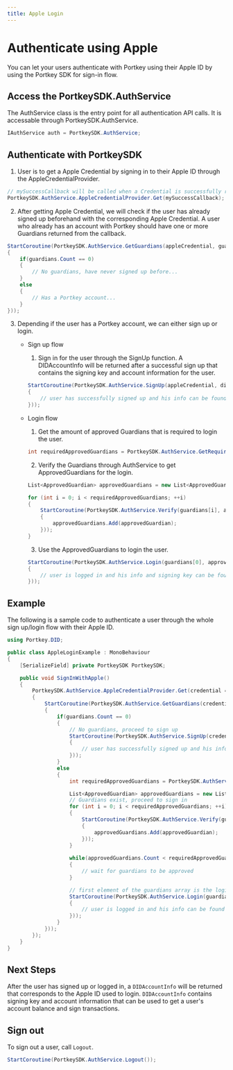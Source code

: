 ```yaml
---
title: Apple Login
---
```


# Authenticate using Apple

You can let your users authenticate with Portkey using their Apple ID by using the Portkey SDK for sign-in flow.

## Access the PortkeySDK.AuthService

The AuthService class is the entry point for all authentication API calls. It is accessable through PortkeySDK.AuthService.

```c#
IAuthService auth = PortkeySDK.AuthService;
```

## Authenticate with PortkeySDK

1. User is to get a Apple Credential by signing in to their Apple ID through the AppleCredentialProvider.

```c#
// mySuccessCallback will be called when a Credential is successfully returned by AppleCredentialProvider.
PortkeySDK.AuthService.AppleCredentialProvider.Get(mySuccessCallback);
```

2. After getting Apple Credential, we will check if the user has already signed up beforehand with the corresponding Apple Credential. A user who already has an account with Portkey should have one or more Guardians returned from the callback.

```c#
StartCoroutine(PortkeySDK.AuthService.GetGuardians(appleCredential, guardians =>
{
    if(guardians.Count == 0)
    {
        // No guardians, have never signed up before...
    }
    else
    {
        // Has a Portkey account...
    }
}));
```

3. Depending if the user has a Portkey account, we can either sign up or login.

    - Sign up flow
    
        1. Sign in for the user through the SignUp function. A DIDAccountInfo will be returned after a successful sign up that contains the signing key and account information for the user.
        ```c#
        StartCoroutine(PortkeySDK.AuthService.SignUp(appleCredential, didAccountInfo => 
        {
            // user has successfully signed up and his info can be found in DIDAccountInfo
        }));
        ````

    - Login flow

        1. Get the amount of approved Guardians that is required to login the user.
        ```c#
        int requiredApprovedGuardians = PortkeySDK.AuthService.GetRequiredApprovedGuardiansCount(guardians.Count);
        ```

        2. Verify the Guardians through AuthService to get ApprovedGuardians for the login.
        ```c#
        List<ApprovedGuardian> approvedGuardians = new List<ApprovedGuardian>();

        for (int i = 0; i < requiredApprovedGuardians; ++i)
        {
            StartCoroutine(PortkeySDK.AuthService.Verify(guardians[i], approvedGuardian =>
            {
                approvedGuardians.Add(approvedGuardian);
            }));
        }
        ```

        3. Use the ApprovedGuardians to login the user.
        ```c#
        StartCoroutine(PortkeySDK.AuthService.Login(guardians[0], approvedGuardians, didAccountInfo =>
        {
            // user is logged in and his info and signing key can be found in DIDAccountInfo
        }));
        ```

## Example

The following is a sample code to authenticate a user through the whole sign up/login flow with their Apple ID.

```c#
using Portkey.DID;

public class AppleLoginExample : MonoBehaviour
{
    [SerializeField] private PortkeySDK PortkeySDK;

    public void SignInWithApple()
    {
        PortkeySDK.AuthService.AppleCredentialProvider.Get(credential => 
        {
            StartCoroutine(PortkeySDK.AuthService.GetGuardians(credential, guardians =>
            {
                if(guardians.Count == 0)
                {
                    // No guardians, proceed to sign up
                    StartCoroutine(PortkeySDK.AuthService.SignUp(credential, didAccountInfo => 
                    {
                        // user has successfully signed up and his info can be found in DIDAccountInfo
                    }));
                }
                else
                {
                    int requiredApprovedGuardians = PortkeySDK.AuthService.GetRequiredApprovedGuardiansCount(guardians.Count);

                    List<ApprovedGuardian> approvedGuardians = new List<ApprovedGuardian>();
                    // Guardians exist, proceed to sign in
                    for (int i = 0; i < requiredApprovedGuardians; ++i)
                    {
                        StartCoroutine(PortkeySDK.AuthService.Verify(guardians[i], approvedGuardian =>
                        {
                            approvedGuardians.Add(approvedGuardian);
                        }));
                    }
                    
                    while(approvedGuardians.Count < requiredApprovedGuardians)
                    {
                        // wait for guardians to be approved
                    }

                    // first element of the guardians array is the login guardian
                    StartCoroutine(PortkeySDK.AuthService.Login(guardians[0], approvedGuardians, didAccountInfo =>
                    {
                        // user is logged in and his info can be found in DIDAccountInfo
                    }));
                }
            }));
        });
    }
}
```

## Next Steps

After the user has signed up or logged in, a `DIDAccountInfo` will be returned that corresponds to the Apple ID used to login. `DIDAccountInfo` contains signing key and account information that can be used to get a user's account balance and sign transactions.

## Sign out

To sign out a user, call `Logout`.
```c#
StartCoroutine(PortkeySDK.AuthService.Logout());
```